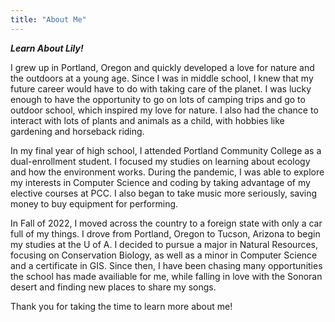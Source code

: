 ```yaml
---
title: "About Me"
---
```


***Learn About Lily!***

I grew up in Portland, Oregon and quickly developed a love for nature and the outdoors at a young age. Since I was in middle school, I knew that my future career would have to do with taking care of the planet. I was lucky enough to have the opportunity to go on lots of camping trips and go to outdoor school, which inspired my love for nature. I also had the chance to interact with lots of plants and animals as a child, with hobbies like gardening and horseback riding.\

In my final year of high school, I attended Portland Community College as a dual-enrollment student. I focused my studies on learning about ecology and how the environment works. During the pandemic, I was able to explore my interests in Computer Science and coding by taking advantage of my elective courses at PCC. I also began to take music more seriously, saving money to buy equipment for performing.\

In Fall of 2022, I moved across the country to a foreign state with only a car full of my things. I drove from Portland, Oregon to Tucson, Arizona to begin my studies at the U of A. I decided to pursue a major in Natural Resources, focusing on Conservation Biology, as well as a minor in Computer Science and a certificate in GIS. Since then, I have been chasing many opportunities the school has made availiable for me, while falling in love with the Sonoran desert and finding new places to share my songs.\

Thank you for taking the time to learn more about me!
